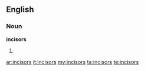 ==English==
===Noun===
'''incisors'''
# {{plural of|[[incisor]]}}

[[ar:incisors]]
[[it:incisors]]
[[my:incisors]]
[[ta:incisors]]
[[te:incisors]]